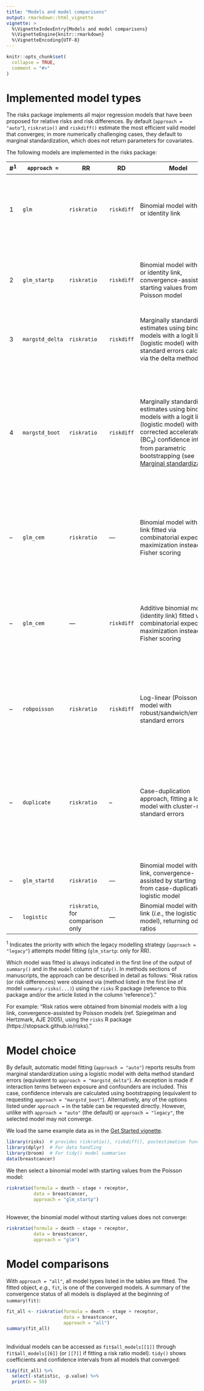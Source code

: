 ```yaml
---
title: "Models and model comparisons"
output: rmarkdown::html_vignette
vignette: >
  %\VignetteIndexEntry{Models and model comparisons}
  %\VignetteEngine{knitr::rmarkdown}
  %\VignetteEncoding{UTF-8}
---
```


```r
knitr::opts_chunk$set(
  collapse = TRUE,
  comment = "#>"
)
```

# Implemented model types

The risks package implements all major regression models that have been proposed for relative risks and risk differences. By default (`approach = "auto"`), `riskratio()` and `riskdiff()` estimate the most efficient valid model that converges; in more numerically challenging cases, they default to marginal standardization, which does not return parameters for covariates.

The following models are implemented in the risks package:

#^1^ | `approach =`| RR  | RD  | Model                       | Reference
--|-------------|-----|-----|-----------------------------|----------------------------------
1 | `glm`       | `riskratio` | `riskdiff` | Binomial model with a log or identity link | Wacholder S. Binomial regression in GLIM: Estimating risk ratios and risk differences. [Am J Epidemiol 1986;123:174-184](https://www.ncbi.nlm.nih.gov/pubmed/3509965).
2 | `glm_startp` | `riskratio` | `riskdiff` | Binomial model with a log or identity link, convergence-assisted by starting values from Poisson model | Spiegelman D, Hertzmark E. Easy SAS calculations for risk or prevalence ratios and differences. [Am J Epidemiol 2005;162:199-200](https://www.ncbi.nlm.nih.gov/pubmed/15987728).
3 | `margstd_delta` | `riskratio` | `riskdiff` | Marginally standardized estimates using binomial models with a logit link (logistic model) with standard errors calculated via the delta method. | This package.
4 | `margstd_boot`   | `riskratio` | `riskdiff` | Marginally standardized estimates using binomial models with a logit link (logistic model) with bias-corrected accelerated (BC~a~) confidence intervals from parametric bootstrapping (see [Marginal standardization](margstd.html)). | This package. \ For marginal standardization with *nonparametric* bootstrapping, see: Localio AR, Margolis DJ, Berlin JA. Relative risks and confidence intervals were easily computed indirectly from multivariable logistic regression. [J Clin Epidemiol 2007;60(9):874-82](https://www.ncbi.nlm.nih.gov/pubmed/17689803).
-- | `glm_cem`   | `riskratio` | --- | Binomial model with log-link fitted via combinatorial expectation maximization instead of Fisher scoring | Donoghoe MW, Marschner IC. logbin: An R Package for Relative Risk Regression Using the Log-Binomial Model. [J Stat Softw 2018;86(9)](http://dx.doi.org/10.18637/jss.v086.i09).
-- | `glm_cem`   | --- | `riskdiff` | Additive binomial model (identity link) fitted via combinatorial expectation maximization instead of Fisher scoring | Donoghoe MW, Marschner IC. Stable computational methods for additive binomial models with application to adjusted risk differences. [Comput Stat Data Anal 2014;80:184-96](https://doi.org/10.1016/j.csda.2014.06.019).
--| `robpoisson` | `riskratio` | `riskdiff` | Log-linear (Poisson) model with robust/sandwich/empirical standard errors | Zou G. A modified Poisson regression approach to prospective studies with binary data. [Am J Epidemiol 2004;159(7):702-6](https://www.ncbi.nlm.nih.gov/pubmed/15033648)
--| `duplicate` | `riskratio` | -- | Case-duplication approach, fitting a logistic model with cluster-robust standard errors | Schouten EG, Dekker JM, Kok FJ, Le Cessie S, Van Houwelingen HC, Pool J, Vandenbroucke JP. Risk ratio and rate ratio estimation in case-cohort designs: hypertension and cardiovascular mortality. [Stat Med 1993;12:1733–45](https://pubmed.ncbi.nlm.nih.gov/8248665).
--| `glm_startd` | `riskratio` | --- | Binomial model with a log link, convergence-assisted by starting values from case-duplication logistic model | This package.
--| `logistic`   | `riskratio`, for comparison only  | --- | Binomial model with logit link (*i.e.*, the logistic model), returning odds ratios | Included for comparison purposes only.
^1^  Indicates the priority with which the legacy modelling strategy (`approach = "legacy"`) attempts  model fitting (`glm_startp`: only for RR).

Which model was fitted is always indicated in the first line of the output of `summary()` and in the `model` column of `tidy()`. In methods sections of manuscripts, the approach can be described in detail as follows: "Risk ratios (or risk differences) were obtained via (method listed in the first line of model `summary.risks(...)`) using the `risks` R package (reference to this package and/or the article listed in the column 'reference')."

For example: "Risk ratios were obtained from binomial models with a log link, convergence-assisted by Poisson models (ref. Spiegelman and Hertzmark, AJE 2005), using the `risks` R package (https://stopsack.github.io/risks)."


# Model choice

By default, automatic model fitting (`approach = "auto"`) reports results from marginal standardization using a logistic model with delta method standard errors (equivalent to `approach = "margstd_delta"`). An exception is made if interaction terms between exposure and confounders are included. This case, confidence intervals are calculated using bootstrapping (equivalent to requesting `approach = "margstd_boot"`). Alternatively, any of the options listed under `approach =` in the table can be requested directly. However, unlike with `approach = "auto"` (the default) or `approach = "legacy"`, the selected model may not converge.


We load the same example data as in the [Get Started vignette](risks.html#an-example-cohort-study).

```r
library(risks)  # provides riskratio(), riskdiff(), postestimation functions
library(dplyr)  # For data handling
library(broom)  # For tidy() model summaries
data(breastcancer)
```

We then select a binomial model with starting values from the Poisson model:

```r
riskratio(formula = death ~ stage + receptor, 
          data = breastcancer, 
          approach = "glm_startp")
```

\
However, the binomial model without starting values does not converge:

```r
riskratio(formula = death ~ stage + receptor, 
          data = breastcancer, 
          approach = "glm")
```



# Model comparisons

With `approach = "all"`, all model types listed in the tables are fitted. The fitted object, *e.g.*, `fit`, is one of the converged models. A summary of the convergence status of all models is displayed at the beginning of `summary(fit)`:

```r
fit_all <- riskratio(formula = death ~ stage + receptor, 
                     data = breastcancer, 
                     approach = "all")
summary(fit_all)
```

\
Individual models can be accessed as `fit$all_models[[1]]` through `fit$all_models[[6]]` (or `[[7]]` if fitting a risk ratio model). `tidy()` shows coefficients and confidence intervals from all models that converged:

```r
tidy(fit_all) %>%
  select(-statistic, -p.value) %>%
  print(n = 50)
```
